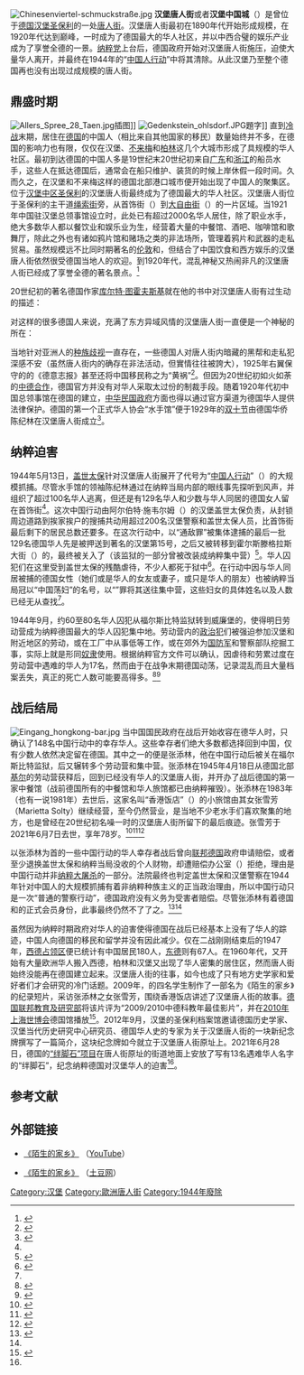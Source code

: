 [[File:Chinesenviertel-schmuckstraße.jpg|thumb]]
'''汉堡唐人街'''或者'''汉堡中国城'''（{{lang-de|Hamburger Chinesenviertel}}）是曾位于[[德国|德国]][[汉堡|汉堡]][[圣保利|圣保利]]的一处[[唐人街|唐人街]]。汉堡唐人街最初在1890年代开始形成规模，在1920年代达到巅峰，一时成为了德国最大的华人社区，并以中西合璧的娱乐产业成为了享誉全德的一景。[[纳粹党|纳粹党]]上台后，德国政府开始对汉堡唐人街施压，迫使大量华人离开，并最终在1944年的“[[中国人行动|中国人行动]]”中将其清除。从此汉堡乃至整个德国再也没有出现过成规模的唐人街。

== 鼎盛时期 ==
[[File:Allers_Spree_28_Taen.jpg|thumb]]插图]]
[[File:Gedenkstein_ohlsdorf.JPG|thumb]]題字]]
直到[[冷战|冷战]]末期，居住在[[德国|德国]]的中国人（相比来自其他国家的移民）数量始终并不多，在德国的影响力也有限，仅仅在汉堡、[[不来梅|不来梅]]和[[柏林|柏林]]这几个大城市形成了具规模的华人社区。最初到达德国的中国人多是19世纪末20世纪初来自[[广东|广东]]和[[浙江|浙江]]的船员水手，这些人在抵达德国后，通常会在船只维护、装货的时候上岸休假一段时间。久而久之，在汉堡和不来梅这样的德国北部港口城市便开始出现了中国人的聚集区。位于[[汉堡中区|汉堡中区]][[圣保利|圣保利]]的汉堡唐人街最终成为了德国最大的华人社区。汉堡唐人街位于圣保利的主干道[[绳索街|绳索街]]旁，从首饰街（{{lang-de|Schmuckstraße}}）到[[大自由街|大自由街]]（{{lang-de|Großer Freiheit}}）的一片区域。当1921年中国驻汉堡总领事馆设立时，此处已有超过2000名华人居住，除了职业水手，绝大多数华人都以餐饮业和娱乐业为生，经营着大量的中餐馆、酒吧、咖啡馆和歌舞厅，除此之外也有诸如鸦片馆和赌场之类的非法场所，管理着鸦片和武器的走私贸易。虽然规模远不比同时期著名的[[伦敦唐人街|伦敦]]和{{link-en|洛杉矶唐人街|Chinatown, Los Angeles}}，但结合了中国饮食和西方娱乐的汉堡唐人街依然很受德国当地人的欢迎。到1920年代，混乱神秘又热闹非凡的汉堡唐人街已经成了享誉全德的著名景点。<ref>{{cite web | author = Lars Amenda（拉尔斯·阿曼达） | url = https://www.hamburg-global.de/v1.0/placemarks/91l | title = Von China auf die Große Freiheit: Chinesische Migration in Hamburg im 20. Jahrhundert（从中国到大自由街：20世纪汉堡的中国移民） | date = 2013年6月6日 | publisher = Webmap Hamburg Global | accessdate = 2016年5月5日 | language = de | archive-date = 2019年9月3日 | archive-url = https://web.archive.org/web/20190903173319/https://www.hamburg-global.de/v1.0/placemarks/91l | dead-url = no }}</ref>

20世纪初的著名德国作家[[库尔特·图霍夫斯基|库尔特·图霍夫斯基]]就在他的书中对汉堡唐人街有过生动的描述：

{{Quotation|在中国餐馆里，全体员工与顾客们一边唱一边跳，所有人齐声地咆哮着。|《午夜十二点半的绳索街》（Auf der Reeperbahn nachts um halb eins）1927年}}

对{{link-de|路德维希·于尔根|Ludwig Jürgens}}这样的很多德国人来说，充满了东方异域风情的汉堡唐人街一直便是一个神秘的所在：
{{Quotation|圣保利的中国依然还是那一副安静、平和、永远微笑的面容，但没人能确定这到底是不是他的真面目。首饰街边的房间全是黄种人的家，每一个地窖壁墙或者大门上方都透着那种奇艺的感觉。窗户都紧紧闭着，偶尔才会射出一束狭窄昏暗的灯光，或者一个人影转瞬即逝，但没有丝毫声音能传到窗外。所有的一切都半掩在一层神秘的面纱后……她到底是想沉浸在鸦片的迷幻中，还是跑去追寻其第二大爱好赌博，没人知道。|《中国城》（Chinesenviertel）1930年}}

当地针对亚洲人的[[种族歧视|种族歧视]]一直存在，一些德国人对唐人街内暗藏的黑帮和走私犯深感不安（虽然唐人街内的确存在非法活动，但實情往往被誇大），1925年右翼保守的的《德意志报》甚至还将中国移民称之为“黄祸”<ref name=Hanna>{{cite web | author = Huhtasaari, Hanna（汉娜·霍塔萨里） | url = http://www.spiegel.de/einestages/hamburgs-vergessene-chinatown-opium-und-pils-vom-fass-a-947840.html | title = Hamburgs vergessene Chinatown - Opium und Pils vom Fass（汉堡被遗忘的唐人街：鸦片与比尔森生啤） | date = 2008年6月9日 | publisher = [[明鏡新聞出版集團|明镜在线]] | accessdate = 2016年5月5日 | language = de | archive-date = 2014年5月8日 | archive-url = https://web.archive.org/web/20140508211923/http://www.spiegel.de/einestages/hamburgs-vergessene-chinatown-opium-und-pils-vom-fass-a-947840.html | dead-url = no }}</ref>。但因为20世纪初如火如荼的[[中德关系_(1911年－1941年)|中德合作]]，德国官方并没有对华人采取太过份的制裁手段。随着1920年代初中国总领事馆在德国的建立，[[中华民国国民政府|中华民国政府]]方面也得以通过官方渠道为德国华人提供法律保护。德国的第一个正式华人协会“水手馆”便于1929年的[[雙十節|双十节]]由德国华侨陈纪林在汉堡唐人街成立<ref name=phonix>{{cite web | author = 凤凰网历史频道综合报道 | url = http://news.ifeng.com/a/20150127/43029486_0.shtml | title = 奥斯维辛集中营解放70年：有多少中国人死于集中营？ | date = 2015年1月27日 | publisher = [[凤凰网|凤凰网]] | accessdate = 2016年5月4日 | language = zh | archive-date = 2019年9月11日 | archive-url = https://web.archive.org/web/20190911000136/http://news.ifeng.com/a/20150127/43029486_0.shtml | dead-url = no }}</ref>。

== 纳粹迫害 ==
{{main|纳粹德国对中国人的迫害}}
1944年5月13日，[[盖世太保|盖世太保]]针对汉堡唐人街展开了代号为“[[中国人行动|中国人行动]]”（{{lang|de|Chinesenaktion}}）的大规模抓捕。尽管水手馆的领袖陈纪林通过在纳粹当局内部的眼线事先探听到风声，并组织了超过100名华人逃离，但还是有129名华人和少数与华人同居的德国女人留在首饰街<ref name=phonix/>。这次中国行动由阿尔伯特·施韦尔姆（{{lang|de|Albert Schwelm}}）的汉堡盖世太保负责，从封锁周边道路到挨家挨户的搜捕共动用超过200名汉堡警察和盖世太保人员，比首饰街最后剩下的居民总数还要多。在这次行动中，以“通敌罪”被集体逮捕的最后一批129名德国华人先是被押送到著名的汉堡第15号{{link-de|戴维警局|Davidwache}}，之后又被转移到霍尔斯滕格拉斯大街（{{Lang|de|Holstenglacis Straße}}）的{{link-de|汉堡拘留所|Untersuchungshaftanstalt Hamburg}}，最终被关入了{{link-de|福尔斯比特监狱|Justizvollzugsanstalt Fuhlsbüttel}}（该监狱的一部分曾被改装成纳粹集中营）<ref name=wiki>{{cite web | url = https://upload.wikimedia.org/wikipedia/commons/5/5d/Gedenktafel-chinesenviertel-schmuckstra%C3%9Fe.jpg | title = 首饰街唐人街纪念牌 | date = 2013年3月17日 | publisher = [[维基共享资源|维基共享资源]] | accessdate = 2016年5月4日 | archive-date = 2017年3月21日 | archive-url = https://web.archive.org/web/20170321222641/https://upload.wikimedia.org/wikipedia/commons/5/5d/Gedenktafel-chinesenviertel-schmuckstra%C3%9Fe.jpg | dead-url = no }}</ref>。华人囚犯们在这里受到盖世太保的残酷虐待，不少人都死于狱中<ref>{{cite journal| author = Amenda, Lars（拉尔斯·阿曼达） | title = „Chinesenaktion“. Zur Rassenpolitik und Verfolgung im nationalsozialistischen Hamburg（“中国行动”：国家社会主义汉堡的种族政治和迫害） | journal = Zeitschrift des Vereins für Hamburgische Geschichte（汉堡历史协会期刊）  | volume = 91 | date = 2005年 | publisher = 汉堡历史协会 | location = 汉堡 | ASIN = B00KQ4PEWE | language = de}}</ref>。在行动中因与华人同居被捕的德国女性（她们或是华人的女友或妻子，或只是华人的朋友）也被纳粹当局冠以“中国荡妇”的名号，以“{{le|种族亵渎|Rassenschande}}”罪将其送往集中营，这些妇女的具体姓名以及人数已经无从查找<ref name=Lars/>。

1944年9月，约60至80名华人囚犯从福尔斯比特监狱转到威廉堡的{{link-de|明日劳动营|Arbeitserziehungslager Langer Morgen}}，使得明日劳动营成为纳粹德国最大的华人囚犯集中地。劳动营内的[[政治犯|政治犯]]们被强迫参加汉堡和附近地区的劳动，或在工厂中从事低等工作，或在郊外为[[德国国防军|国防军]]和警察部队挖掘工事，实际上就是形同[[奴隶|奴隶]]使用。根据纳粹官方文件可以确认，因虐待和劳累过度在劳动营中遇难的华人为17名，然而由于在战争末期德国动荡，记录混乱而且大量档案丢失，真正的死亡人数可能要高得多。<ref name=wiki>{{cite web| url = https://upload.wikimedia.org/wikipedia/commons/5/5d/Gedenktafel-chinesenviertel-schmuckstra%C3%9Fe.jpg | title = 首饰街唐人街纪念牌 | date = 2013年3月17日 | publisher = [[维基共享资源|维基共享资源]] | accessdate = 2016年5月4日 }}</ref><ref>{{cite book| author = Hücking, Renate（雷娜特·赫金） | author2 = Launer, Ekkehard（埃克哈特·劳纳） | chapter =  Chinatown – Keine große Freiheit（唐人街——并不很自由） | title = Tuten & Blasen - Hamburger Hafenrundfahrten durch acht Jahrhunderte（嘟嘟吹吹：八个世纪的汉堡港湾游） | date = 1989年 | publisher = Galgenberg Verlag | location = 汉堡 | ISBN = 3-925387-42-0 | language = de}}</ref>

== 战后结局 ==
[[File:Eingang_hongkong-bar.jpg|thumb]]
当中国国民政府在战后开始收容在德华人时，只确认了148名中国行动中的幸存华人。这些幸存者们绝大多数都选择回到中国，仅有少数人依然决定留在德国。其中之一的便是张添林，他在中国行动后被关在福尔斯比特监狱，后又辗转多个劳动营和集中营。张添林在1945年4月18日从德国北部[[基尔|基尔]]的劳动营获释后，回到已经没有华人的汉堡唐人街，并开办了战后德国的第一家中餐馆（战前德国所有的中餐馆和华人旅馆都已由纳粹摧毁）。张添林在1983年（也有一说1981年）去世后，这家名叫“香港饭店”（{{lang|de|Hong Kong Bar}}）的小旅馆由其女张雪芳（Marietta Solty）继续经营，至今仍然营业，是当地不少老水手们喜欢聚集的地方，也是曾经在20世纪初名噪一时的汉堡唐人街所留下的最后痕迹。张雪芳于2021年6月7日去世，享年78岁。<ref>{{cite web | author = 陈磊 | editor = 冉文娟 | url = http://www.chinaqw.com/hqhr/2014/09-19/18683_2.shtml | title = 德国唐人街：汉堡“小中国”的兴起与衰落(组图) | date = 2014年9月19日 | publisher = 中国侨网 | accessdate = 2016年5月5日 | language = zh | archive-date = 2019年9月9日 | archive-url = https://web.archive.org/web/20190909185020/http://www.chinaqw.com/hqhr/2014/09-19/18683_2.shtml | dead-url = no }}</ref><ref name=Hanna>{{cite web| author = Huhtasaari, Hanna（汉娜·霍塔萨里） | url = http://www.spiegel.de/einestages/hamburgs-vergessene-chinatown-opium-und-pils-vom-fass-a-947840.html | title = Hamburgs vergessene Chinatown - Opium und Pils vom Fass（汉堡被遗忘的唐人街：鸦片与比尔森生啤） | date = 2008年6月9日 | publisher = [[明鏡新聞出版集團|明镜在线]] | accessdate = 2016年5月5日 | language = de}}</ref><ref name=chinanews>{{cite web | author = 彭大伟 | url = https://www.chinanews.com/gj/2021/06-29/9509416.shtml | title = 汉堡唐人街旧址安放“绊脚石”纪念纳粹“中国人行动”遇难者 | date = 2021-06-29 | publisher = 中国新闻网 | accessdate = 2021年8月30日 | language = zh | archive-date = 2021-08-30 | archive-url = https://web.archive.org/web/20210830095652/https://www.chinanews.com/gj/2021/06-29/9509416.shtml | dead-url = no }}</ref>

以张添林为首的一些中国行动的华人幸存者战后曾向[[联邦德国|联邦德国]]政府申请赔偿，或者至少退换盖世太保和纳粹当局没收的个人财物，却遭赔偿办公室（{{lang|de|Wiedergutmachungsamt}}）拒绝，理由是中国行动并非[[納粹大屠殺|纳粹大屠杀]]的一部分。法院最终也判定盖世太保和汉堡警察在1944年针对中国人的大规模抓捕有着非纳粹种族主义的正当政治理由，所以中国行动只是一次“普通的警察行动”，德国政府没有义务为受害者赔偿。尽管张添林有着德国{{link-de|前政治犯委员会|Komitee ehemaliger politischer Gefangener}}和{{link-de|纳粹政权受害者协会|Vereinigung der Verfolgten des Naziregimes – Bund der Antifaschistinnen und Antifaschisten}}的正式会员身份，此事最终仍然不了了之。<ref name=Lars>{{cite book| author = Amenda, Lars（拉尔斯·阿曼达） | chapter = | title = Fremde - Hafen - Stadt: chinesische Migration und ihre Wahrnehmung in Hamburg 1897 - 1972（陌生人-港口-城市：中国移民及汉堡对其的态度1897-1972） | date = 2006年 | publisher = Dölling und Galitz Verlag | location = 慕尼黑 | ISBN = 978-3-937904-36-8 | language = de}}</ref><ref name=Hanna/>

虽然因为纳粹时期政府对华人的迫害使得德国在战后已经基本上没有了华人的踪迹，中国人向德国的移民和留学并没有因此减少。仅在二战刚刚结束后的1947年，[[西德|西德占领区]]便已统计有中国居民180人，[[东德|东德]]则有67人。在1960年代，又开始有大量欧洲华人搬入西德，柏林和汉堡又出现了华人密集的居住区，然而唐人街始终没能再在德国建立起来。汉堡唐人街的往事，如今也成了只有地方史学家和爱好者们才会研究的冷门话题。2009年，{{link-de|康斯坦茨应用技术大学|HTWG}}的四名学生制作了一部名为《陌生的家乡》的纪录短片，采访张添林之女张雪芳，围绕香港饭店讲述了汉堡唐人街的故事。[[德國聯邦教育及研究部|德国联邦教育及研究部]]将该片评为“2009/2010中德科教年最佳影片”，并在[[2010年上海世博会|2010年上海世博会]]德国馆播放<ref>{{cite web | author = Hoss, Tobias, Eva-Maria Kreuzer, Fabia Schubert | url = http://www.hannesruss.de/fremde_heimat.html | title = Fremde Heimat （陌生的家乡） | date = 2011年 | publisher = Hannes Ruß Konzeption & Gestaltung | accessdate = 2016年5月5日 | language = de | archive-date = 2020年2月8日 | archive-url = https://web.archive.org/web/20200208202622/http://www.hannesruss.de/fremde_heimat.html | dead-url = no }}</ref>。2012年9月，汉堡的圣保利档案馆邀请德国历史学家、汉堡当代历史研究中心研究员、德国华人史的专家{{link-de|拉尔斯·阿曼达|Lars Amenda}}为关于汉堡唐人街的一块新纪念牌撰写了一篇简介，这块纪念牌如今就立于汉堡唐人街原址上。2021年6月28日，德国的[[绊脚石_(艺术项目)|“绊脚石”项目]]在唐人街原址的街道地面上安放了写有13名遇难华人名字的“绊脚石”，纪念纳粹德国对汉堡华人的迫害<ref name=chinanews/>。

== 参考文献 ==
{{Reflist}}

== 外部链接 ==
* {{zh icon}}[https://www.youtube.com/watch?v=lqJQNX8Gk20 《陌生的家乡》] {{Wayback|url=https://www.youtube.com/watch?v=lqJQNX8Gk20 |date=20161219223139 }}（[[YouTube|YouTube]]）
* {{zh icon}}[http://www.tudou.com/programs/view/qB-k8V0r5Ig 《陌生的家乡》] {{Wayback|url=http://www.tudou.com/programs/view/qB-k8V0r5Ig |date=20170113075602 }}（[[土豆网|土豆网]]）

{{唐人街}}
[[Category:汉堡|Category:汉堡]]
[[Category:歐洲唐人街|Category:歐洲唐人街]]
[[Category:1944年廢除|Category:1944年廢除]]